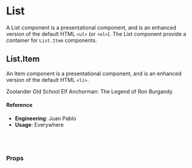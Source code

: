 
<Meta
  title="Utilities/List"
  component={List}
/>

# List

A List component is a presentational component, and is an enhanced version of the default HTML `<ul>` (or `<ol>`). The List component provide a container for `List.Item` components.

## List.Item

An Item component is a presentational component, and is an enhanced version of the default HTML `<li>`.

<Preview>
  <Story name="default">
    <List
      border={select(
        'border',
        {
          dot: 'dot',
          line: 'line',
          none: null,
        },
        null
      )}
      type={select(
        'type',
        {
          bullet: 'bullet',
          inline: 'inline',
          number: 'number',
          none: null,
        },
        'bullet'
      )}
      size={select(
        'size',
        {
          lg: 'lg',
          md: 'md',
          sm: 'sm',
          xs: 'xs',
        },
        null
      )}
    >
      <List.Item>
        <Text>Zoolander</Text>
      </List.Item>
      <List.Item>
        <Text>Old School</Text>
      </List.Item>
      <List.Item>
        <Text>Elf</Text>
      </List.Item>
      <List.Item>
        <Text>Anchorman: The Legend of Ron Burgandy</Text>
      </List.Item>
    </List>
  </Story>
</Preview>

#### Reference

- **Engineering**: Juan Pablo
- **Usage**: Everywhere

<br />
<br />

### Props

<Props of={List} />

